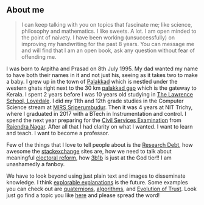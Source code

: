 ## About me

> I can keep talking with you on topics that fascinate me; like science, philosophy and mathematics. I like sweets. A lot. I am open minded to the point of naivety. I have been working (unsuccessfully) on improving my handwriting for the past 8 years. You can message me and will find that I am an open book, ask any question without fear of offending me.

I was born to Arpitha and Prasad on 8th July 1995. My dad wanted my name to have both their names in it and not just his, seeing as it takes two to make a baby. I grew up in the town of [Palakkad](https://en.wikipedia.org/wiki/Palakkad) which is nestled under the western ghats right next to the 30 km [palakkad gap](https://en.wikipedia.org/wiki/Palakkad_Gap) which is the gateway to Kerala. I spent 2 years before I was 10 years old studying in [The Lawrence School, Lovedale](https://en.wikipedia.org/wiki/Lawrence_School,_Lovedale). I did my 11th and 12th grade studies in the Computer Science stream at [MIRS Sriperumbudur](http://www.maharishiirschennai.com/home/contactus.html). Then it was 4 years at NIT Trichy, where I graduated in 2017 with a BTech in Instrumentation and control. I spend the next year preparing for the [Civil Services Examination](https://en.wikipedia.org/wiki/Civil_Services_Examination_(India)) from [Rajendra Nagar](https://en.wikipedia.org/wiki/Rajendra_Nagar,_Delhi). After all that I had clarity on what I wanted. I want to learn and teach. I want to become a professor.

Few of the things that I love to tell people about is the [Research Debt](https://distill.pub/2017/research-debt/), how awesome the [stackexchange](https://stackexchange.com/users/2408244/aditya) sites are, how we need to talk about meaningful [electoral reform](https://www.youtube.com/watch?list=EC7679C7ACE93A5638&v=s7tWHJfhiyo), how [3b1b](https://www.youtube.com/watch?v=HEfHFsfGXjs) is just at the God tier!! I am unashamedly a fanboy. 

We have to look beyond using just plain text and images to disseminate knowledge. I think [explorable explanations](http://worrydream.com/ExplorableExplanations/) is the future. Some examples you can check out are [quaternions](https://eater.net/quaternions), [algorithms](https://bost.ocks.org/mike/algorithms/), and  [Evolution of Trust](https://ncase.me/trust/). Look just go find a topic you like [here](https://explorabl.es/) and please spread the word!